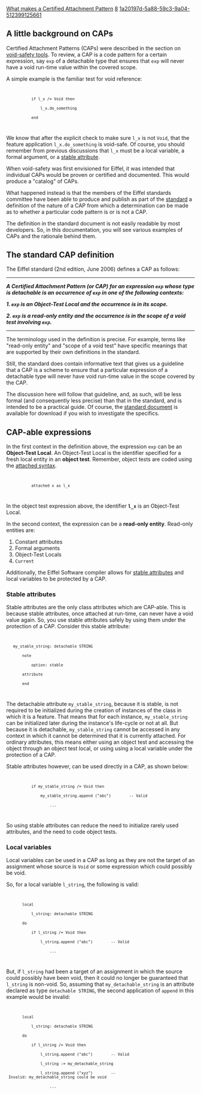 [[Property:title|What makes a Certified Attachment Pattern]]
[[Property:weight|8]]
[[Property:uuid|1a20197d-5a88-59c3-9a04-512399125661]]
{{underconstruction}}



==A little background on CAPs==

Certified Attachment Patterns (CAPs) were described in the section on [[Void-safety: Background, definition, and tools#Certified attachment patterns (CAPs)|void-safety tools]]. To review, a CAP is a code pattern for a certain expression, say <code>exp</code> of a detachable type that ensures that <code>exp</code> will never have a void run-time value within the covered scope. 

A simple example is the familiar test for void reference:
<code>
            if l_x /= Void then
                l_x.do_something
            end
</code>
We know that after the explicit check to make sure <code>l_x</code> is not <code>Void</code>, that the feature application <code>l_x.do_something</code> is void-safe.
Of course, you should remember from previous discussions that <code>l_x</code> must be a local variable, a formal argument, or a  [[Void-safety: Background, definition, and tools#Stable attributes|stable attribute]].

When void-safety was first envisioned for Eiffel, it was intended that individual CAPs would be proven or certified and documented. This would produce a "catalog" of CAPs. 

What happened instead is that the members of the Eiffel standards committee have been able to produce and publish as part of the [http://www.ecma-international.org/publications/standards/Ecma-367.htm standard] a definition of the nature of a CAP from which a determination can be made as to whether a particular code pattern is or is not a CAP. 

The definition in the standard document is not easily readable by most developers. So, in this documentation, you will see various examples of CAPs and the rationale behind them.


==The standard CAP definition==

The Eiffel standard (2nd edition, June 2006) defines a CAP as follows:
----
'''''A Certified Attachment Pattern (or CAP) for an expression <code>exp</code> whose type is detachable is an occurrence of <code>exp</code> in one of the following contexts: '''''


'''''1. <code>exp</code> is an Object-Test Local and the occurrence is in its scope. '''''

'''''2. <code>exp</code> is a read-only entity and the occurrence is in the scope of a void test involving <code>exp</code>.'''''
----

The terminology used in the definition is precise. For example, terms like "read-only entity" and "scope of a void test" have specific meanings that are supported by their own definitions in the standard. 

Still, the standard does contain informative text that gives us a guideline that a CAP is a scheme to ensure that a particular expression of a detachable type will never have void run-time value in the scope covered by the CAP.

The discussion here will follow that guideline, and, as such, will be less formal (and consequently less precise) than that in the standard, and is intended to be a practical guide. Of course, the [http://www.ecma-international.org/publications/standards/Ecma-367.htm standard document] is available for download if you wish to investigate the specifics.


==CAP-able expressions==

In the first context in the definition above, the expression <code>exp</code> can be an '''Object-Test Local'''. An Object-Test Local is the identifier specified for a fresh local entity in an '''object test'''. Remember, object tests are coded using the [[Void-safety: Background, definition, and tools#The attached syntax (object test)|attached syntax]]. 
<code>
            attached x as l_x 
</code>
In the object test expression above, the identifier '''<code>l_x</code>''' is an Object-Test Local.

In the second context, the expression can be a '''read-only entity'''. Read-only entities are:
# Constant attributes
# Formal arguments
# Object-Test Locals
# <code>Current</code>

Additionally, the Eiffel Software compiler allows for [[Void-safety: Background, definition, and tools#Stable attributes|stable attributes]] and local variables to be protected by a CAP. 

===Stable attributes===

Stable attributes are the only class attributes which are CAP-able. This is because stable attributes, once attached at run-time, can never have a void value again. So, you use stable attributes safely by using them under the protection of a CAP. Consider this stable attribute:
<code>
    my_stable_string: detachable STRING
        note
            option: stable
        attribute
        end
</code>
The detachable attribute <code>my_stable_string</code>, because it is stable, is not required to be initialized during the creation of instances of the class in which it is a feature. That means that for each instance, <code>my_stable_string</code> can be initialized later during the instance's life-cycle or not at all. But because it is detachable, <code>my_stable_string</code> cannot be accessed in any context in which it cannot be determined that it is currently attached. For ordinary attributes, this means either using an object test and accessing the object through an object test local, or using using a local variable under the protection of a CAP. 

Stable attributes however, can be used directly in a CAP, as shown below: 

<code>
            if my_stable_string /= Void then
                my_stable_string.append ("abc")        -- Valid
                    ...
</code>

So using stable attributes can reduce the need to initialize rarely used attributes, and the need to code object tests.

===Local variables===

Local variables can be used in a CAP as long as they are not the target of an assignment whose source is <code>Void</code> or some expression which could possibly be void.

So, for a local variable <code>l_string</code>, the following is valid:
<code>
        local
            l_string: detachable STRING
        do
            if l_string /= Void then
                l_string.append ("abc")        -- Valid
                    ...
</code>

But, if <code>l_string</code> had been a target of an assignment in which the source could possibly have been void, then it could no longer be guaranteed that <code>l_string</code> is non-void. So, assuming that <code>my_detachable_string</code> is an attribute declared as type <code>detachable STRING</code>, the second application of <code>append</code> in this example would be invalid:

<code>
        local
            l_string: detachable STRING
        do
            if l_string /= Void then
                l_string.append ("abc")        -- Valid
                l_string := my_detachable_string
                l_string.append ("xyz")        -- Invalid: my_detachable_string could be void
                    ...
</code>



